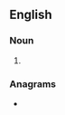 {{also|benzodiazépines}}
==English==

===Noun===
{{head|en|noun plural form}}

# {{plural of|benzodiazepine|lang=en}}

===Anagrams===
* {{anagrams|en|dibenzoazepines}}